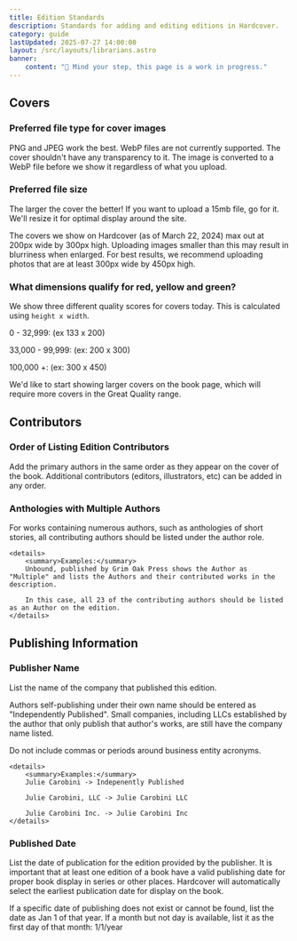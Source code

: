 ```yaml
---
title: Edition Standards
description: Standards for adding and editing editions in Hardcover.
category: guide
lastUpdated: 2025-07-27 14:00:00
layout: /src/layouts/librarians.astro
banner:
    content: "🚧 Mind your step, this page is a work in progress."
---
```



## Covers
### Preferred file type for cover images
PNG and JPEG work the best. WebP files are not currently supported. The cover shouldn't have any transparency to it. The image is converted to a WebP file before we show it regardless of what you upload.

### Preferred file size
The larger the cover the better! If you want to upload a 15mb file, go for it. We'll resize it for optimal display around the site.

The covers we show on Hardcover (as of March 22, 2024) max out at 200px wide by 300px high. Uploading images smaller than this may result in blurriness when enlarged. For best results, we recommend uploading photos that are at least 300px wide by 450px high.

### What dimensions qualify for red, yellow and green?
We show three different quality scores for covers today. This is calculated using `height x width`.

0 - 32,999: <Badge text="Bad Quality" variant="danger" /> (ex 133 x 200)

33,000 - 99,999: <Badge text="Ok Quality" variant="caution" /> (ex: 200 x 300)

100,000 +: <Badge text="Good Quality" variant="success" /> (ex: 300 x 450)

We'd like to start showing larger covers on the book page, which will require more covers in the Great Quality range.

## Contributors
### Order of Listing Edition Contributors
Add the primary authors in the same order as they appear on the cover of the book. Additional contributors (editors, illustrators, etc) can be added in any order.

### Anthologies with Multiple Authors
For works containing numerous authors, such as anthologies of short stories, all contributing authors should be listed under the author role.

    <details>
        <summary>Examples:</summary>
        Unbound, published by Grim Oak Press shows the Author as "Multiple" and lists the Authors and their contributed works in the description.

        In this case, all 23 of the contributing authors should be listed as an Author on the edition.
    </details>

## Publishing Information
### Publisher Name
List the name of the company that published this edition.

Authors self-publishing under their own name should be entered as "Independently Published". Small companies, including LLCs established by the author that only publish that author's works, are still have the company name listed.

Do not include commas or periods around business entity acronyms.

    <details>
        <summary>Examples:</summary>
        Julie Carobini -> Indepenently Published

        Julie Carobini, LLC -> Julie Carobini LLC

        Julie Carobini Inc. -> Julie Carobini Inc
    </details>

### Published Date
List the date of publication for the edition provided by the publisher. It is important that at least one edition of a book have a valid publishing date for proper book display in series or other places. Hardcover will automatically select the earliest publication date for display on the book.

If a specific date of publishing does not exist or cannot be found, list the date as Jan 1 of that year. If a month but not day is available, list it as the first day of that month: 1/1/year


